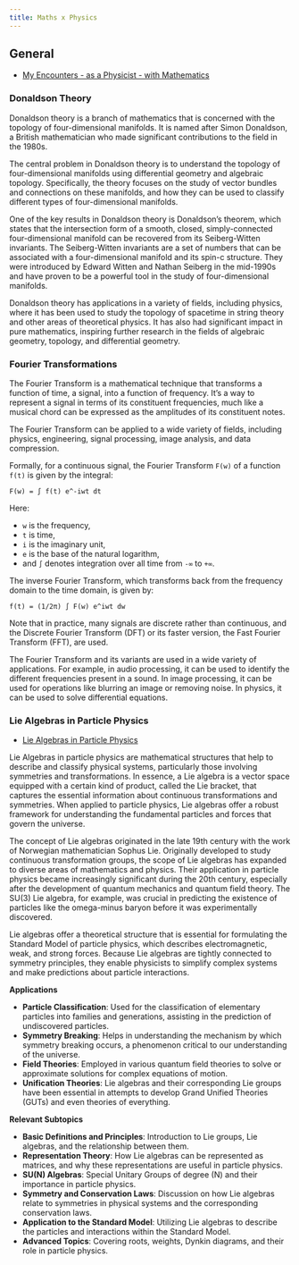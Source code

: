 ```yaml
---
title: Maths x Physics
---
```


## General

- [My Encounters - as a Physicist - with Mathematics](https://pubs.aip.org/physicstoday/article-abstract/49/2/28/408873/My-Encounters-as-a-Physicist-with?redirectedFrom=fulltext)

### Donaldson Theory

Donaldson theory is a branch of mathematics that is concerned with the topology of four-dimensional manifolds. It is named after Simon Donaldson, a British mathematician who made significant contributions to the field in the 1980s.

The central problem in Donaldson theory is to understand the topology of four-dimensional manifolds using differential geometry and algebraic topology. Specifically, the theory focuses on the study of vector bundles and connections on these manifolds, and how they can be used to classify different types of four-dimensional manifolds.

One of the key results in Donaldson theory is Donaldson's theorem, which states that the intersection form of a smooth, closed, simply-connected four-dimensional manifold can be recovered from its Seiberg-Witten invariants. The Seiberg-Witten invariants are a set of numbers that can be associated with a four-dimensional manifold and its spin-c structure. They were introduced by Edward Witten and Nathan Seiberg in the mid-1990s and have proven to be a powerful tool in the study of four-dimensional manifolds.

Donaldson theory has applications in a variety of fields, including physics, where it has been used to study the topology of spacetime in string theory and other areas of theoretical physics. It has also had significant impact in pure mathematics, inspiring further research in the fields of algebraic geometry, topology, and differential geometry.

### Fourier Transformations

The Fourier Transform is a mathematical technique that transforms a function of time, a signal, into a function of frequency. It's a way to represent a signal in terms of its constituent frequencies, much like a musical chord can be expressed as the amplitudes of its constituent notes. 

The Fourier Transform can be applied to a wide variety of fields, including physics, engineering, signal processing, image analysis, and data compression.

Formally, for a continuous signal, the Fourier Transform `F(w)` of a function `f(t)` is given by the integral:

```
F(w) = ∫ f(t) e^-iwt dt
```

Here:

- `w` is the frequency,
- `t` is time,
- `i` is the imaginary unit, 
- `e` is the base of the natural logarithm,
- and `∫` denotes integration over all time from `-∞` to `+∞`.

The inverse Fourier Transform, which transforms back from the frequency domain to the time domain, is given by:

```
f(t) = (1/2π) ∫ F(w) e^iwt dw
```

Note that in practice, many signals are discrete rather than continuous, and the Discrete Fourier Transform (DFT) or its faster version, the Fast Fourier Transform (FFT), are used.

The Fourier Transform and its variants are used in a wide variety of applications. For example, in audio processing, it can be used to identify the different frequencies present in a sound. In image processing, it can be used for operations like blurring an image or removing noise. In physics, it can be used to solve differential equations.

### Lie Algebras in Particle Physics

- [Lie Algebras in Particle Physics](https://library.oapen.org/handle/20.500.12657/50876)

Lie Algebras in particle physics are mathematical structures that help to describe and classify physical systems, particularly those involving symmetries and transformations. In essence, a Lie algebra is a vector space equipped with a certain kind of product, called the Lie bracket, that captures the essential information about continuous transformations and symmetries. When applied to particle physics, Lie algebras offer a robust framework for understanding the fundamental particles and forces that govern the universe. 

The concept of Lie algebras originated in the late 19th century with the work of Norwegian mathematician Sophus Lie. Originally developed to study continuous transformation groups, the scope of Lie algebras has expanded to diverse areas of mathematics and physics. Their application in particle physics became increasingly significant during the 20th century, especially after the development of quantum mechanics and quantum field theory. The SU(3) Lie algebra, for example, was crucial in predicting the existence of particles like the omega-minus baryon before it was experimentally discovered.

Lie algebras offer a theoretical structure that is essential for formulating the Standard Model of particle physics, which describes electromagnetic, weak, and strong forces. Because Lie algebras are tightly connected to symmetry principles, they enable physicists to simplify complex systems and make predictions about particle interactions.

**Applications**

- **Particle Classification**: Used for the classification of elementary particles into families and generations, assisting in the prediction of undiscovered particles.
- **Symmetry Breaking**: Helps in understanding the mechanism by which symmetry breaking occurs, a phenomenon critical to our understanding of the universe.
- **Field Theories**: Employed in various quantum field theories to solve or approximate solutions for complex equations of motion.
- **Unification Theories**: Lie algebras and their corresponding Lie groups have been essential in attempts to develop Grand Unified Theories (GUTs) and even theories of everything.

**Relevant Subtopics**

- **Basic Definitions and Principles**: Introduction to Lie groups, Lie algebras, and the relationship between them.
- **Representation Theory**: How Lie algebras can be represented as matrices, and why these representations are useful in particle physics.
- **SU(N) Algebras**: Special Unitary Groups of degree \(N\) and their importance in particle physics.
- **Symmetry and Conservation Laws**: Discussion on how Lie algebras relate to symmetries in physical systems and the corresponding conservation laws.
- **Application to the Standard Model**: Utilizing Lie algebras to describe the particles and interactions within the Standard Model.
- **Advanced Topics**: Covering roots, weights, Dynkin diagrams, and their role in particle physics.